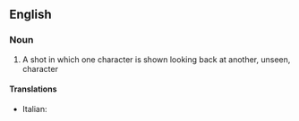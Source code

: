 ==English==

===Noun===
{{wikipedia|Shot reverse shot}}
{{en-noun|sg=[[reverse]] [[shot]]}}

# {{context|cinematography}} A shot in which one character is shown looking back at another, unseen, character

====Translations====
{{trans-top|contrafield}}
* Italian: {{t-|it|controcampo|m}}
{{trans-mid}}
{{trans-bottom}}